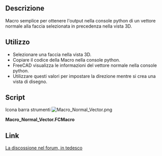 <languages/>

<div class="mw-translate-fuzzy">
{{Macro/it
|Name=Normal Vector Macro
|Icon=Macro_Normal_Vector.png
|Translate=Vettore normale
|Description=Fornisce un vettore normale alla faccia prescelta
|Author=ulrich1a
|Version=1.0
|Date=2016-09-26
|FCVersion=Tutte versione
|Download=[https://www.freecadweb.org/wiki/images/8/8b/Macro_Normal_Vector.png ToolBar Icon]
}}
</div>

<span id="Description"></span>
==Descrizione==

Macro semplice per ottenere l'output nella console python di un vettore normale alla faccia selezionata in precedenza nella vista 3D.

<span id="Usage"></span>
==Utilizzo==

* Selezionare una faccia nella vista 3D.
* Copiare il codice della Macro nella console python.
* FreeCAD visualizza le informazioni del vettore normale nella console python.
* Utilizzare questi valori per impostare la direzione mentre si crea una vista di disegno.

==Script==

Icona barra strumenti
[[Image:Macro_Normal_Vector.png]]

'''Macro_Normal_Vector.FCMacro'''

{{MacroCode|code=
Gui.Selection.getSelectionEx()[0].SubObjects[0].Faces[0].normalAt(0,0)
}}

<div class="mw-translate-fuzzy">
==Link==
[http://forum.freecadweb.org/viewtopic.php?f=13&t=10959 La discossione nel forum, in tedesco]
</div>


{{clear}}